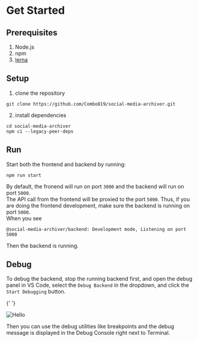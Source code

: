 
# Get Started

## Prerequisites

1. Node.js
2. npm
3. [lerna](https://lerna.js.org/#getting-started)

## Setup

1. clone the repository

```shell
git clone https://github.com/Combo819/social-media-archiver.git
```

2. install dependencies

```shell
cd social-media-archiver
npm ci --legacy-peer-deps
```

## Run

Start both the frontend and backend by running:

```shell
npm run start
```

By default, the fronend will run on port `3000` and the backend will run on port `5000`.  
The API call from the frontend will be proxied to the port `5000`.
Thus, if you are doing the frontend development, make sure the backend is running on port `5000`.  
When you see

```log
@social-media-archiver/backend: Development mode, Listening on port 5000
```

Then the backend is running.

## Debug

To debug the backend, stop the running backend first, and open the debug panel in VS Code,
select the `Debug Backend` in the dropdown, and click the `Start Debugging` button.

{' '}

<div
  style={{
    display: 'flex',
    justifyContent: 'center',
  }}
>
  <img src="/images/debug.png" alt="Hello" width={551} height={312} />
</div>

Then you can use the debug utilities like breakpoints and the debug message is displayed in the Debug Console right next to Terminal.
